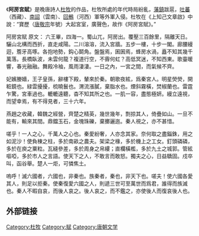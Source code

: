 {{Unreferenced|time=2020-02-07T11:04:04+00:00}}
《'''阿房宮賦'''》是晚唐詩人[[杜牧|杜牧]]的作品，杜牧所處的年代時局紛亂，[[藩鎮|藩鎮]]跋扈，[[吐蕃|吐蕃]]（西藏）、[[南詔|南詔]]（雲南）、[[回鶻|回鶻]]（河西）軍等外軍入侵。杜牧在《上知己文章啟》中說：“寶歷（[[唐敬宗|唐敬宗]]年號）大起宮室，廣聲色，故作《阿房宮賦》。”

阿房宮賦
原文：
六王畢，四海一。蜀山兀，阿房出。覆壓三百餘里，隔離天日。驪山北構而西折，直走咸陽。二川溶溶，流入宮牆。五步一樓，十步一閣。廊腰縵迴，簷牙高啄。各抱地勢，鈎心鬬角。盤盤焉，囷囷焉，蜂房水渦，矗不知其幾千萬落。長橋臥波，未雲何龍？複道行空，不霽何虹？高低冥迷，不知西東。歌臺暖響，春光融融。舞殿冷袖，風雨淒淒。一日之內，一宮之間，而氣候不齊。

妃嬪媵嬙，王子皇孫，辭樓下殿，輦來於秦。朝歌夜絃，爲秦宮人。明星熒熒，開粧鏡也。緑雲擾擾，梳曉鬟也。渭流漲膩，棄脂水也。煙斜霧橫，焚椒蘭也。雷霆乍驚，宮車過也。轆轆遠聽，杳不知其所之也。一肌一容，盡態極妍。縵立遠視，而望幸焉，有不得見者，三十六年。

燕趙之收藏，韓魏之經營，齊楚之精英，幾世幾年，剽掠其人，倚疊如山。一旦不能有，輸來其間。鼎鐺玉石，金塊珠礫，棄擲邐迤。秦人視之，亦不甚惜。

嗟乎！一人之心，千萬人之心也。秦愛紛奢，人亦念其家。奈何取之盡錙銖，用之如泥沙！使負棟之柱，多於南畝之農夫。架梁之椽，多於機上之工女。釘頭磷磷，多於在庾之粟粒。瓦縫參差，多於周身之帛縷；直欄橫檻，多於九土之城郭。管絃嘔啞，多於市人之言語。使天下之人，不敢言而敢怒。獨夫之心，日益驕固。戍卒叫，函谷舉。楚人一炬，可憐焦土。

嗚呼！滅六國者，六國也，非秦也。族秦者，秦也，非天下也。嗟夫！使六國各愛其人，則足以拒秦。使秦復愛六國之人，則遞三世可至萬世而爲君，誰得而族滅也。秦人不暇自哀，而後人哀之。後人哀之，而不鑑之，亦使後人而復哀後人也。

==外部链接==
{{wikisource}}

[[Category:杜牧|Category:杜牧]]
[[Category:赋|Category:赋]]
[[Category:唐朝文学|Category:唐朝文学]]